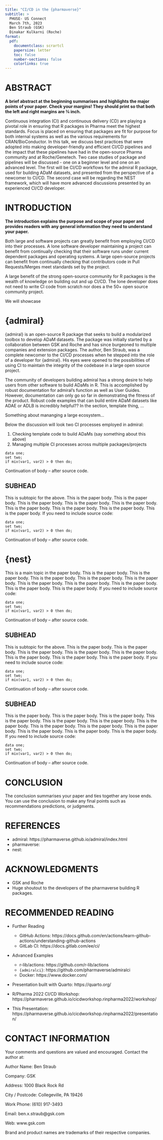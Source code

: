 ```yaml
---
title: "CI/CD in the {pharmaverse}"
subtitle: >
  PHUSE- US Connect
  March 7th, 2023
  Ben Straub (GSK)
  Dinakar Kulkarni (Roche)
format:
  pdf:
    documentclass: scrartcl
    papersize: letter
    toc: false
    number-sections: false
    colorlinks: true
---
```


# ABSTRACT

**A brief abstract at the beginning summarises and highlights the major points of your paper.
Check your margins! They should print so that both the left and right margins are ¾ inch.**

Continuous integration (CI) and continuous delivery (CD) are playing a pivotal role in ensuring that R packages in Pharma meet the highest standards. Focus is placed on ensuring that packages are fit for purpose for both internal systems as well as the various requirements for CRAN/BioConductor. In this talk, we discuss best practices that were adopted into making developer-friendly and efficient CI/CD pipelines and the impact that these pipelines have had in the open-source Pharma community and at Roche/Genetech. Two case studies of package and pipelines will be discussed - one on a beginner level and one on an advanced level. The first will be CI/CD workflows for the admiral R package, used for building ADaM datasets, and presented from the perspective of a newcomer to CI/CD. The second case will be regarding the NEST framework, which will have more advanced discussions presented by an experienced CI/CD developer.  

# INTRODUCTION

**The introduction explains the purpose and scope of your paper and provides readers with any general information
they need to understand your paper.**

Both large and software projects can greatly benefit from employing CI/CD into their processes.  A lone software developer maintaining a project can benefit from continually checking that their software runs under current dependent packages and operating systems.  A large open-source projects can benefit from continually checking that contributors code in Pull Requests/Merges meet standards set by the project.

A large benefit of the strong open-source community for R packages is the wealth of knowledge on building out and up CI/CD.  The lone developer does not need to write CI code from scratch nor does a the 50+ open source community project.

We will showcase

# {admiral}

{admiral} is an open-source R package that seeks to build a modularized toolbox to develop ADaM
datasets.  The package was initially started by a collaboration between GSK and Roche and has since burgeoned to multiple companies and extension packages.  The author, Ben Straub, was a complete newcomer to the CI/CD processes when he stepped into the role of a developer for {admiral}.  His eyes were opened to the possibilities of using CI to maintain the integrity of the codebase in a large open source project.

The community of developers building admiral has a strong desire to help users from other software to build ADaMs in R.  This is accomplished by robust documentation for admiral's function as well as User Guides. However, documentation can only go so far in demonstrating the fitness of the product.  Robust code examples that can build entire ADaM datasets like ADAE or ADLB is incredibly helpful??  In the section, template thing, ...

Something about mananging a large ecosystem...

Below the discussion will look two CI processes employed in admiral:

1. Checking template code to build ADaMs (say something about this above)
1. Managing multiple CI processes across multiple packages/projects


```
data one;
set two;
if mix(var1, var2) > 0 then do;
```

Continuation of body – after source code.

## SUBHEAD

This is subtopic for the above. This is the paper body. This is the paper body. This is the paper body. This is the
paper body. This is the paper body. This is the paper body. This is the paper body. This is the paper body. This is the
paper body.
If you need to include source code:
```
data one;
set two;
if mix(var1, var2) > 0 then do;
```

Continuation of body – after source code.

# {nest} 

This is a main topic in the paper body. This is the paper body. This is the paper body. This is the paper body. This is
the paper body. This is the paper body. This is the paper body. This is the paper body. This is the paper body. This is
the paper body. This is the paper body.
If you need to include source code:

```
data one;
set two;
if mix(var1, var2) > 0 then do;
```

Continuation of body – after source code.

## SUBHEAD

This is subtopic for the above. This is the paper body. This is the paper body. This is the paper body. This is the
paper body. This is the paper body. This is the paper body. This is the paper body.
This is the paper body.
If you need to include source code:

```
data one;
set two;
if mix(var1, var2) > 0 then do;
```

Continuation of body – after source code.


## SUBHEAD

This is the paper body. This is the paper body. This is the paper body. This is the paper body. This is the paper body.
This is the paper body. This is the paper body. This is the paper body. This is the paper body. This is the paper body.
This is the paper body. This is the paper body. This is the paper body.
If you need to include source code:

```
data one;
set two;
if mix(var1, var2) > 0 then do;
```

Continuation of body – after source code.

# CONCLUSION

The conclusion summarises your paper and ties together any loose ends. You can use the conclusion to make any
final points such as recommendations predictions, or judgments.

# REFERENCES

* admiral: https://pharmaverse.github.io/admiral/index.html
* pharmaverse:
* nest:



# ACKNOWLEDGMENTS

* GSK and Roche
* Huge shoutout to the developers of the pharmaverse building R packages.

# RECOMMENDED READING

- Further Reading
  - GitHub Actions: https://docs.github.com/en/actions/learn-github-actions/understanding-github-actions
  - GitLab CI: https://docs.gitlab.com/ee/ci/
- Advanced Examples
  - r-lib/actions: https://github.com/r-lib/actions
  - `{admiralci}`: https://github.com/pharmaverse/admiralci
  - Docker: https://www.docker.com/
- Presentation built with Quarto: https://quarto.org/

- R/Pharma 2022 CI/CD Workshop: https://pharmaverse.github.io/cicdworkshop.rinpharma2022/workshop/
- This Presentation: https://pharmaverse.github.io/cicdworkshop.rinpharma2022/presentation/

# CONTACT INFORMATION

Your comments and questions are valued and encouraged. Contact the author at:

Author Name: Ben Straub

Company: GSK

Address: 1000 Black Rock Rd

City / Postcode: Collegeville, PA 19426

Work Phone: (610) 917-3493

Email: ben.x.straub@gsk.com

Web: www.gsk.com

Brand and product names are trademarks of their respective companies.
